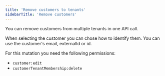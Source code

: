 ```yaml
---
title: 'Remove customers to tenants'
sidebarTitle: 'Remove customers'
---
```


You can remove customers from multiple tenants in one API call.

When selecting the customer you can chose how to identify them. You can use the customer's email, externalId or id.

For this mutation you need the following permissions:

- `customer:edit`
- `customerTenantMembership:delete`

<Tabs>
  <Tab title="Typescript SDK">
    <Snippet file="typescript-sdk/remove-customer-from-tenants.mdx" />
  </Tab>
  <Tab title="GraphQL">
    <Snippet file="graphql/remove-customer-from-tenants.mdx" />
  </Tab>
</Tabs>
